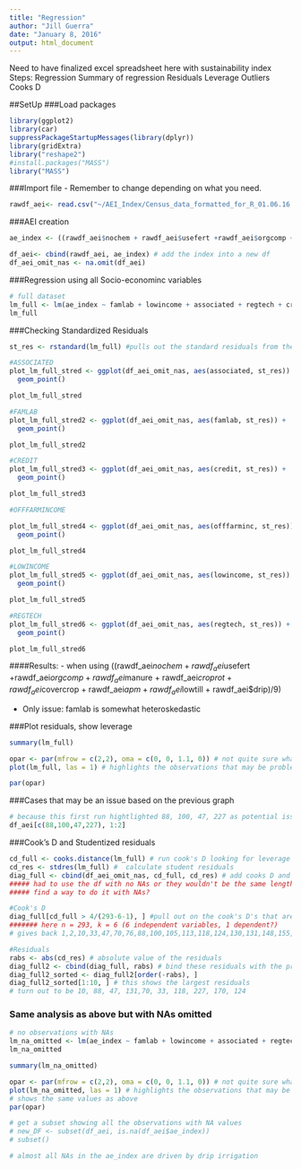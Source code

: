 ```yaml
---
title: "Regression"
author: "Jill Guerra"
date: "January 8, 2016"
output: html_document
---
```

Need to have finalized excel spreadsheet here with sustainability index 
Steps: 
Regression 
Summary of regression 
Residuals
Leverage
Outliers 
Cooks D 

##SetUp
###Load packages 
```r
library(ggplot2)
library(car) 
suppressPackageStartupMessages(library(dplyr))
library(gridExtra)
library("reshape2")
#install.packages("MASS")
library("MASS")
```

###Import file - Remember to change depending on what you need. 
```r
rawdf_aei<- read.csv("~/AEI_Index/Census_data_formatted_for_R_01.06.16.csv", quote = '"', sep = ",", na.strings = c(".",""), strip.white = TRUE) # load full dataset
```

###AEI creation
```r
ae_index <- ((rawdf_aei$nochem + rawdf_aei$usefert +rawdf_aei$orgcomp + rawdf_aei$manure + rawdf_aei$croprot + rawdf_aei$covercrop + rawdf_aei$apm + rawdf_aei$lowtill + rawdf_aei$drip)/9) # create index! 

df_aei<- cbind(rawdf_aei, ae_index) # add the index into a new df 
df_aei_omit_nas <- na.omit(df_aei)

```

###Regression using all Socio-econominc variables
```r
# full dataset 
lm_full <- lm(ae_index ~ famlab + lowincome + associated + regtech + credit + offfarminc, df_aei)
lm_full

```

###Checking Standardized Residuals
```r
 
st_res <- rstandard(lm_full) #pulls out the standard residuals from the regression

#ASSOCIATED
plot_lm_full_stred <- ggplot(df_aei_omit_nas, aes(associated, st_res)) +
  geom_point()

plot_lm_full_stred

#FAMLAB 
plot_lm_full_stred2 <- ggplot(df_aei_omit_nas, aes(famlab, st_res)) +
  geom_point()

plot_lm_full_stred2

#CREDIT
plot_lm_full_stred3 <- ggplot(df_aei_omit_nas, aes(credit, st_res)) +
  geom_point()

plot_lm_full_stred3

#OFFFARMINCOME

plot_lm_full_stred4 <- ggplot(df_aei_omit_nas, aes(offfarminc, st_res)) +
  geom_point()

plot_lm_full_stred4

#LOWINCOME
plot_lm_full_stred5 <- ggplot(df_aei_omit_nas, aes(lowincome, st_res)) +
  geom_point()

plot_lm_full_stred5

#REGTECH
plot_lm_full_stred6 <- ggplot(df_aei_omit_nas, aes(regtech, st_res)) +
  geom_point()

plot_lm_full_stred6

```

####Results:
- when using ((rawdf_aei$nochem + rawdf_aei$usefert +rawdf_aei$orgcomp + rawdf_aei$manure + rawdf_aei$croprot + rawdf_aei$covercrop + rawdf_aei$apm + rawdf_aei$lowtill + rawdf_aei$drip)/9)

- Only issue: famlab is somewhat heteroskedastic

###Plot residuals, show leverage 
```r
summary(lm_full)

opar <- par(mfrow = c(2,2), oma = c(0, 0, 1.1, 0)) # not quite sure what this does but got it from ats.ucla website shown below 
plot(lm_full, las = 1) # highlights the observations that may be problematic 

par(opar)
```
###Cases that may be an issue based on the previous graph 
```r
# because this first run hightlighted 88, 100, 47, 227 as potential issues, the next line picks them out. 
df_aei[c(88,100,47,227), 1:2]

```

###Cook's D and Studentized residuals
```r
cd_full <- cooks.distance(lm_full) # run cook's D looking for leverage and residual
cd_res <- stdres(lm_full) #  calculate student residuals
diag_full <- cbind(df_aei_omit_nas, cd_full, cd_res) # add cooks D and student residuals to the dataframe
##### had to use the df with no NAs or they wouldn't be the same length 
##### find a way to do it with NAs? 

#Cook's D 
diag_full[cd_full > 4/(293-6-1), ] #pull out on the cook's D's that are great than 
####### here n = 293, k = 6 (6 independent variables, 1 dependent?) 
# gives back 1,2,10,33,47,70,76,88,100,105,113,118,124,130,131,148,155,170,179,209,212,227,248

#Residuals  
rabs <- abs(cd_res) # absolute value of the residuals
diag_full2 <- cbind(diag_full, rabs) # bind these residuals with the previous df
diag_full2_sorted <- diag_full2[order(-rabs), ]
diag_full2_sorted[1:10, ] # this shows the largest residuals 
# turn out to be 10, 88, 47, 131,70, 33, 118, 227, 170, 124 

```


### Same analysis as above but with NAs omitted 
```r
# no observations with NAs
lm_na_omitted <- lm(ae_index ~ famlab + lowincome + associated + regtech + credit + offfarminc, df_aei_omit_nas) # testing if NAs are omitted. 
lm_na_omitted 

summary(lm_na_omitted)

opar <- par(mfrow = c(2,2), oma = c(0, 0, 1.1, 0)) # not quite sure what this does but got it from ats.ucla website shown below 
plot(lm_na_omitted, las = 1) # highlights the observations that may be problematic 
# shows the same values as above 
par(opar)
```

```r
# get a subset showing all the observations with NA values 
# new_DF <- subset(df_aei, is.na(df_aei$ae_index))
# subset()

# almost all NAs in the ae_index are driven by drip irrigation 
```

